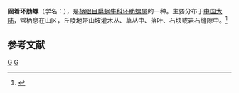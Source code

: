 {{Speciesbox
| genus = Plectotropis
| species = sedentaria
| authority = (Heude, 1885)
}}
'''固着环肋螺'''（学名：''{{lang|la|Plectotropis sedentaria}}''），是[[柄眼目|柄眼目]][[扁蜗牛科|扁蜗牛科]][[环肋螺属|环肋螺属]]的一种。主要分布于[[中国大陆|中国大陆]]，常栖息在山区，丘陵地带山坡灌木丛、草丛中、落叶、石块或岩石缝隙中。<ref>{{cite web|url=http://shell.sinica.edu.tw/chinese/shellbase_detail.php?science_no=6353|title=国际贝库：固着环肋螺|publisher=台湾贝类资料库|accessdate=2009-08-11|archive-date=2016-03-04|archive-url=https://web.archive.org/web/20160304113458/http://shell.sinica.edu.tw/chinese/shellbase_detail.php?science_no=6353|dead-url=no}}</ref>

== 参考文献 ==
{{reflist}}

{{Taxonbar}}

[[Category:1885年描述的动物|G]]
[[Category:环肋螺属|G]]